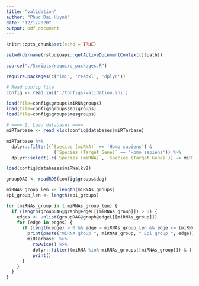 ```yaml
---
title: "validation"
author: "Phuc Dai Huynh"
date: "12/1/2020"
output: pdf_document
---
```


```r
knitr::opts_chunk$set(echo = TRUE)
```

```r
setwd(dirname(rstudioapi::getActiveDocumentContext()$path))

source("./Scripts/require_packages.R")

require.packages(c("ini", 'readxl', 'dplyr'))

# Read config file
config <- read.ini('./Configs/validation.ini')

load(file=config$groups$miRNAgroups)
load(file=config$groups$epigroups)
load(file=config$groups$mesgroups)
```

```r
# ==== 1. Load databases ====
miRTarbase <- read_xlsx(config$databases$miRTarbase)

miRTarbase %>%
  dplyr::filter((`Species (miRNA)` == 'Homo sapiens') &
                  (`Species (Target Gene)` == 'Homo sapiens')) %>%
  dplyr::select(-c(`Species (miRNA)`, `Species (Target Gene)`)) -> miRTarbase

load(config$databases$miRWalkv2)
```

```r
groupDAG <- readRDS(config$groups$dag)

miRNAs_group_len <- length(miRNAs_groups)
epi_group_len <- length(epi_groups)

for (miRNAs_group in 1:miRNAs_group_len) {
  if (length(groupDAG@graph@edgeL[[miRNAs_group]]) > 0) {
    edges <- unlist(groupDAG@graph@edgeL[[miRNAs_group]])
    for (edge in edges) {
      if (length(edge) > 0 && edge > miRNAs_group_len && edge <= (miRNAs_group_len + epi_group_len)) {
        print(paste("miRNA group ", miRNAs_group, " Epi group ", edge))
        miRTarbase  %>%
          rowwise() %>%
          dplyr::filter((miRNA %in% miRNAs_groups[[miRNAs_group]]) & (`Target Gene` %in% epi_groups[[edge - miRNAs_group_len]])) %>% 
          print()
      }
    }
  }
}
```

